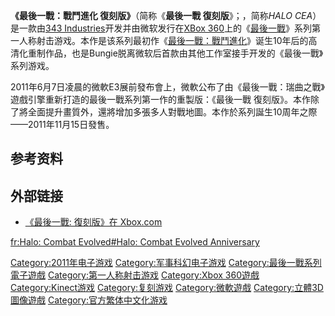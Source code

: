 {{unreferenced|time=2011-11-18T10:48:41+00:00}}
{{noteTA
|T=zh-hans:光环：战斗进化 周年纪念版;
|1=zh-cn:周年纪念版; zh-tw:復刻版;
|G1=Games
}}
{{Infobox VG
| title            = 最後一戰 復刻版
| english =  Halo: Combat Evolved Anniversary
| image = File:Halo Anniversary box art.jpg
| developer        = [[343_Industries|343 Industries]]<br />{{link-en|Saber Interactive|Saber Interactive}}
| publisher        = [[Xbox遊戲工作室|微軟工作室]]
| composer         = {{link-en|馬丁·奧唐奈|Martin O'Donnell}}<br/>{{link-en|麥可·薩爾瓦托里|Michael Salvatori}}
| series           = 《[[最後一戰系列|最後一戰]]》系列
| engine           = Saber3D Engine
| released         = {{vgrelease|NA|2011年11月15日|[[亞洲|亞洲]]|2011年11月15日|EU|2011年11月15日|JP|2011年11月17日}}
| genre = [[第一人稱射擊遊戲|第一人称射击]]
| modes = [[单人游戏|单人]]<br/>[[多人遊戲|多人遊戲]]
| platforms = [[Xbox_360|Xbox 360]]<br/>[[Xbox_One|Xbox One]]<br/>[[Microsoft_Windows|Microsoft Windows]]<br/>[[Xbox_Series_X/S|Xbox Series X/S]]
}}
'''《最後一戰：戰鬥進化 復刻版》'''（简称《'''最後一戰 復刻版'''》；{{lang-en|''Halo: Combat Evolved Anniversary''}}，简称''HALO CEA''）是一款由[[343_Industries|343 Industries]]开发并由微软发行在[[XBox_360|XBox 360]]上的《[[最後一戰系列|最後一戰]]》系列第一人称射击游戏。本作是该系列最初作《[[最後一戰：戰鬥進化|最後一戰：戰鬥進化]]》诞生10年后的高清化重制作品，也是Bungie脱离微软后首款由其他工作室接手开发的《最後一戰》系列游戏。

2011年6月7日凌晨的微軟E3展前發布會上，微軟公布了由《最後一戰：瑞曲之戰》遊戲引擎重新打造的最後一戰系列第一作的重製版：《最後一戰 復刻版》。本作除了將全面提升畫質外，還將增加多張多人對戰地圖。本作於系列誕生10周年之際——2011年11月15日發售。

== 参考资料 ==
{{reflist|3}}

== 外部链接 ==
* [http://marketplace.xbox.com/en-GB/Product/Halo-Combat-Evolved-Anniversary/66acd000-77fe-1000-9115-d8024d5309b1 《最後一戰: 復刻版》在 Xbox.com] {{Wayback|url=http://marketplace.xbox.com/en-GB/Product/Halo-Combat-Evolved-Anniversary/66acd000-77fe-1000-9115-d8024d5309b1 |date=20191201151933 }}

{{Halo}}

{{DEFAULTSORT:Halo, Combat Evolved Anniversary}}
[[Category:2011年电子游戏|Category:2011年电子游戏]]
[[Category:军事科幻电子游戏|Category:军事科幻电子游戏]]
[[Category:最後一戰系列電子遊戲|Category:最後一戰系列電子遊戲]]
[[Category:第一人称射击游戏|Category:第一人称射击游戏]]
[[Category:Xbox_360遊戲|Category:Xbox 360遊戲]]
[[Category:Kinect游戏|Category:Kinect游戏]]
[[Category:复刻游戏|Category:复刻游戏]]
[[Category:微軟遊戲|Category:微軟遊戲]]
[[Category:立體3D圖像遊戲|Category:立體3D圖像遊戲]]
[[Category:官方繁体中文化游戏|Category:官方繁体中文化游戏]]

[[fr:Halo:_Combat_Evolved#Halo:_Combat_Evolved_Anniversary|fr:Halo: Combat Evolved#Halo: Combat Evolved Anniversary]]